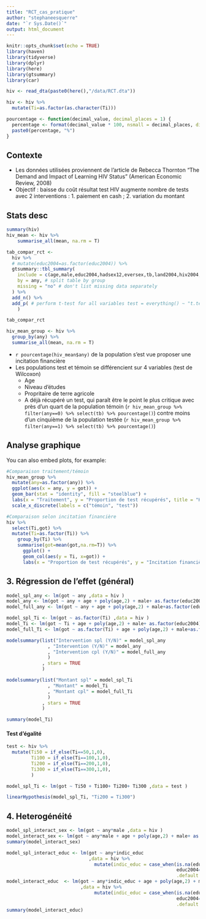 ```yaml
---
title: "RCT_cas_pratique"
author: "stephaneesquerre"
date: "`r Sys.Date()`"
output: html_document
---
```


```r
knitr::opts_chunk$set(echo = TRUE)
library(haven)
library(tidyverse)
library(dplyr)
library(here)
library(gtsummary)
library(car)
```

```r
hiv <- read_dta(paste0(here(),"/data/RCT.dta"))

hiv <- hiv %>% 
  mutate(Ti=as.factor(as.character(Ti)))
```

```r
pourcentage <- function(decimal_value, decimal_places = 1) {
  percentage <- format(decimal_value * 100, nsmall = decimal_places, digits = decimal_places + 2, trim = TRUE, justify = "right", decimal.mark = ",", big.mark = " ")
  paste0(percentage, "%")
}
```


## Contexte

-   Les données utilisées proviennent de l'article de Rebecca Thornton "The Demand and Impact of Learning HIV Status" (American Economic Review, 2008)
-   Objectif : baisse du coût résultat test HIV augmente nombre de tests avec 2 interventions : 1. paiement en cash ; 2. variation du montant

## Stats desc

```r
summary(hiv)
hiv_mean <- hiv %>%
    summarise_all(mean, na.rm = T)

```

```r
tab_compar_rct <-
  hiv %>% 
  # mutate(educ2004=as.factor(educ2004)) %>% 
  gtsummary::tbl_summary(
    include = c(age,male,educ2004,hadsex12,eversex,tb,land2004,hiv2004, got),
    by = any, # split table by group
    missing = "no" # don't list missing data separately
  ) %>%
  add_n() %>% 
  add_p( # perform t-test for all variables test = everything() ~ "t.test"
    )

tab_compar_rct

hiv_mean_group <- hiv %>%
  group_by(any) %>% 
  summarise_all(mean, na.rm = T)
```
-   `r pourcentage(hiv_mean$any)` de la population s'est vue proposer une incitation financière
- Les populations test et témoin se différencient sur 4 variables (test de Wilcoxon)
  - Age
  - Niveau d'études
  - Propritaire de terre agricole
  - A déjà récupéré un test, qui paraît être le point le plus critique avec près d'un quart de la population témoin (`r hiv_mean_group %>% filter(any==0) %>% select(tb) %>% pourcentage()`) contre moins d'un cinquième de la population testée (`r hiv_mean_group %>% filter(any==1) %>% select(tb) %>% pourcentage()`)

## Analyse graphique

You can also embed plots, for example:

```r
#Comparaison traitement/témoin
hiv_mean_group %>% 
  mutate(any=as.factor(any)) %>% 
  ggplot(aes(x = any, y = got)) +
  geom_bar(stat = "identity", fill = "steelblue") +
  labs(x = "Traitement", y = "Proportion de test récupérés", title = "Histogramme de la proportion hiv par traitement") +
  scale_x_discrete(labels = c("témoin", "test"))

#Comparaison selon incitation financière
hiv %>% 
  select(Ti,got) %>% 
  mutate(Ti=as.factor(Ti)) %>% 
    group_by(Ti) %>% 
    summarise(got=mean(got,na.rm=T)) %>% 
      ggplot() + 
      geom_col(aes(y = Ti, x=got)) +
      labs(x = "Proportion de test récupérés", y = "Incitation financière", title = "Impact du montant des incitations sur les tests HIV réalisés")
```

## 3. Régression de l'effet (général)

```r
model_spl_any <- lm(got ~ any ,data = hiv )
model_any <- lm(got ~ any + age + poly(age,2) + male+ as.factor(educ2004)+eversex+tb+land2004+hiv2004,data = hiv ) #moins hadsex12
model_full_any <- lm(got ~ any + age + poly(age,2) + male+as.factor(educ2004)+hadsex12+eversex+tb+land2004+hiv2004,data = hiv )

model_spl_Ti <- lm(got ~ as.factor(Ti) ,data = hiv )
model_Ti <- lm(got ~ Ti + age + poly(age,2) + male+ as.factor(educ2004)+eversex+tb+land2004+hiv2004,data = hiv )
model_full_Ti <- lm(got ~ as.factor(Ti) + age + poly(age,2) + male+as.factor(educ2004)+hadsex12+eversex+tb+land2004+hiv2004,data = hiv )

```

```r
modelsummary(list("Intervention spl (Y/N)" = model_spl_any
               , "Intervention (Y/N)" = model_any
               , "Intervention cpl (Y/N)" = model_full_any
               )
             , stars = TRUE
             )

modelsummary(list("Montant spl" = model_spl_Ti
               , "Montant" = model_Ti
               , "Montant cpl" = model_full_Ti
               )
             , stars = TRUE
             )

summary(model_Ti)
```

#### Test d'égalité

```r
test <- hiv %>% 
  mutate(Ti50 = if_else(Ti==50,1,0),
         Ti100 = if_else(Ti==100,1,0),
         Ti200 = if_else(Ti==200,1,0),
         Ti300 = if_else(Ti==300,1,0),
         )

model_spl_Ti <- lm(got ~ Ti50 + Ti100+ Ti200+ Ti300 ,data = test )

linearHypothesis(model_spl_Ti, "Ti200 = Ti300")
```



## 4. Heterogénéité

```r
model_spl_interact_sex <- lm(got ~ any*male ,data = hiv )
model_interact_sex <- lm(got ~ any*male + age + poly(age,2) + male+ as.factor(educ2004)+eversex+tb+land2004+hiv2004,data = hiv ) #moins hadsex12
summary(model_interact_sex)

model_spl_interact_educ <- lm(got ~ any*indic_educ 
                              ,data = hiv %>% 
                                mutate(indic_educ = case_when(is.na(educ2004)  ~ NA,
                                                              educ2004==0  ~ 0,
                                                              .default = 1)))
model_interact_educ  <- lm(got ~ any*indic_educ + age + poly(age,2) + male+ +eversex+tb+land2004+hiv2004
                           ,data = hiv %>% 
                                mutate(indic_educ = case_when(is.na(educ2004)  ~ NA,
                                                              educ2004==0  ~ 0,
                                                              .default = 1)))
summary(model_interact_educ)

```
